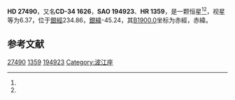 {{Starbox begin
| name = HD 27490
}}
{{Starbox observe
| epoch = [[J2000.0|J2000.0]]
| constell = {{星座名待查}}<ref name=SIMBAD>{{cite web
 | url=http://simbad.u-strasbg.fr/simbad/sim-id?Ident=HR+1359
 | title =Pulsating variable Star
 | publisher=Centre de Données astronomiques de Strasbourg
 | work=SIMBAD
 | accessdate=2012-07-13}}</ref><ref name=DATA>{{cite web
 | url=http://vizier.u-strasbg.fr/viz-bin/VizieR-5?-out.add=.&-source=5050&-corr=PK=HR&-out.max=9999&HR=1359
 | title=VizieR Detailed Page
 | accessdate=2012-07-13
 | archive-date=2016-03-04
 | archive-url=https://web.archive.org/web/20160304215711/http://vizier.u-strasbg.fr/viz-bin/VizieR-5?-out.add=.&-source=5050&-corr=PK=HR&-out.max=9999&HR=1359
 | dead-url=no
 }}</ref>
| 星官 = 
| ra = {{RA|4|19|3}}<ref name=SIMBAD /><ref name=DATA />
| dec = {{DEC|-33|54|18}}<ref name=SIMBAD /><ref name=DATA />
| appmag_v = 6.37<ref name=SIMBAD /><ref name=DATA />
}}
{{Starbox character
| class = A3V<ref name=SIMBAD /><ref name=DATA />
| b-v = 0.13<ref name=SIMBAD /><ref name=DATA />
| u-b = 0.11<ref name=SIMBAD /><ref name=DATA />
| r-i = <ref name=SIMBAD /><ref name=DATA />
| variable = 
}}
{{Starbox astrometry
| radial_v = 0.11
| prop_mo_ra = 16
| parallax = 0.007
| p_error =
}}
{{Starbox catalog
| names =CD-34 1626，[[SAO星表|SAO]] 194923，[[HD星表|HD]] 27490，[[HR星表|HR]] 1359}}
{{Starbox reference |Simbad=HR+1359}}
{{Starbox end}}

'''HD 27490'''，又名'''CD-34 1626'''，'''SAO 194923'''、'''HR 1359'''，是一颗恒星<ref name=SIMBAD /><ref name=DATA />，视星等为6.37，位于[[銀道座標系|銀經]]234.86，[[銀道座標系|銀緯]]-45.24，其[[B1900.0|B1900.0]]坐标为赤經{{RA|4|15|16.8}}，赤緯{{DEC|-34|-45.24|47}}。

== 参考文献 ==
{{reflist}}

{{star-stub}}

[[Category:HD和HDE天體|27490]]
[[Category:HR天體|1359]]
[[Category:SAO天體|194923]]
[[Category:波江座|Category:波江座]]